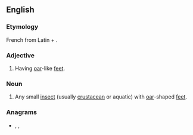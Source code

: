 ==English==

===Etymology===
French {{m|fr|rémipède}} from Latin {{m|la|rēmi||oar}} + {{m|la|pedem|ped(em)|foot}}.

===Adjective===
{{en-adj}}

# {{lb|en|zoology}} Having [[oar]]-like [[feet]].

===Noun===
{{en-noun}}

# {{lb|en|zoology}} Any small [[insect]] (usually [[crustacean]] or aquatic) with [[oar]]-shaped [[feet]].

===Anagrams===
* {{l|en|demirep}}, {{l|en|impeder}}, {{l|en|per diem}}